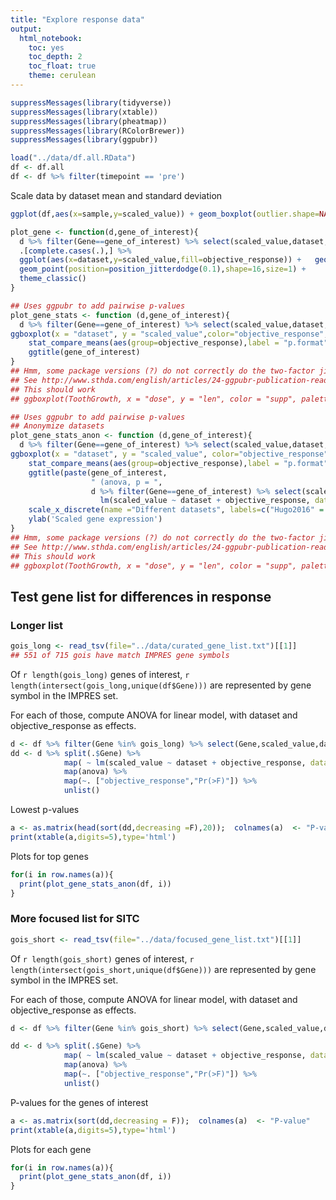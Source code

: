 ```yaml
---
title: "Explore response data"
output: 
  html_notebook:
    toc: yes
    toc_depth: 2
    toc_float: true
    theme: cerulean
---
```


```r
suppressMessages(library(tidyverse))
suppressMessages(library(xtable))
suppressMessages(library(pheatmap))
suppressMessages(library(RColorBrewer))
suppressMessages(library(ggpubr))
```


```r
load("../data/df.all.RData")
df <- df.all
df <- df %>% filter(timepoint == 'pre')
```

Scale data by dataset mean and standard deviation

```r
ggplot(df,aes(x=sample,y=scaled_value)) + geom_boxplot(outlier.shape=NA) + theme_classic()
```

```r
plot_gene <- function(d,gene_of_interest){
  d %>% filter(Gene==gene_of_interest) %>% select(scaled_value,dataset,objective_response) %>%
  .[complete.cases(.),] %>%
  ggplot(aes(x=dataset,y=scaled_value,fill=objective_response)) +   geom_boxplot(outlier.shape = NA) + ggtitle(gene_of_interest) +
  geom_point(position=position_jitterdodge(0.1),shape=16,size=1) +
  theme_classic()
}
```

```r
## Uses ggpubr to add pairwise p-values
plot_gene_stats <- function (d,gene_of_interest){
  d %>% filter(Gene==gene_of_interest) %>% select(scaled_value,dataset,objective_response) %>% .[complete.cases(.),] %>% 
ggboxplot(x = "dataset", y = "scaled_value",color="objective_response",add = "jitter") + 
    stat_compare_means(aes(group=objective_response),label = "p.format",method = "t.test") +
    ggtitle(gene_of_interest)
}
## Hmm, some package versions (?) do not correctly do the two-factor jitter
## See http://www.sthda.com/english/articles/24-ggpubr-publication-ready-plots/76-add-p-values-and-significance-levels-to-ggplots/
## This should work
## ggboxplot(ToothGrowth, x = "dose", y = "len", color = "supp", palette = "jco",add = "jitter")
```

```r
## Uses ggpubr to add pairwise p-values
## Anonymize datasets
plot_gene_stats_anon <- function (d,gene_of_interest){
  d %>% filter(Gene==gene_of_interest) %>% select(scaled_value,dataset,objective_response) %>% .[complete.cases(.),] %>% 
ggboxplot(x = "dataset", y = "scaled_value", color="objective_response", add = "jitter") + 
    stat_compare_means(aes(group=objective_response),label = "p.format", method = "t.test") +
    ggtitle(paste(gene_of_interest, 
                  " (anova, p = ", 
                  d %>% filter(Gene==gene_of_interest) %>% select(scaled_value,dataset,objective_response) %>% .[complete.cases(.),] %>% 
                    lm(scaled_value ~ dataset + objective_response, data=.) %>% anova() %>% data.frame() %>% .[2,5] %>% round(5), ")", sep = "")) +
    scale_x_discrete(name ="Different datasets", labels=c("Hugo2016" = "Dataset 1", "Prat2017" = "Dataset 2", "Riaz2017" = "Dataset 3", "TCGA" = "Dataset 4", "VanAllen2015" = "Dataset 5")) + 
    ylab('Scaled gene expression')
}
## Hmm, some package versions (?) do not correctly do the two-factor jitter
## See http://www.sthda.com/english/articles/24-ggpubr-publication-ready-plots/76-add-p-values-and-significance-levels-to-ggplots/
## This should work
## ggboxplot(ToothGrowth, x = "dose", y = "len", color = "supp", palette = "jco",add = "jitter")
```

## Test gene list for differences in response
### Longer list 

```r
gois_long <- read_tsv(file="../data/curated_gene_list.txt")[[1]]
## 551 of 715 gois have match IMPRES gene symbols
```
Of `r length(gois_long)` genes of interest, `r length(intersect(gois_long,unique(df$Gene)))` are represented by gene symbol in the IMPRES set.

For each of those, compute ANOVA for linear model, with dataset and objective_response as effects.

```r
d <- df %>% filter(Gene %in% gois_long) %>% select(Gene,scaled_value,dataset,objective_response) %>% .[complete.cases(.),] 
dd <- d %>% split(.$Gene) %>%
            map( ~ lm(scaled_value ~ dataset + objective_response, data=.)) %>%
            map(anova) %>%
            map(~. ["objective_response","Pr(>F)"]) %>%
            unlist()

```

Lowest p-values

```r
a <- as.matrix(head(sort(dd,decreasing =F),20));  colnames(a)  <- "P-value"
print(xtable(a,digits=5),type='html')
```

Plots for top genes

```r
for(i in row.names(a)){
  print(plot_gene_stats_anon(df, i))
}
```

### More focused list for SITC

```r
gois_short <- read_tsv(file="../data/focused_gene_list.txt")[[1]]
```

Of `r length(gois_short)` genes of interest, `r length(intersect(gois_short,unique(df$Gene)))` are represented by gene symbol in the IMPRES set.

For each of those, compute ANOVA for linear model, with dataset and objective_response as effects.

```r
d <- df %>% filter(Gene %in% gois_short) %>% select(Gene,scaled_value,dataset,objective_response) %>% .[complete.cases(.),] 

dd <- d %>% split(.$Gene) %>%
            map( ~ lm(scaled_value ~ dataset + objective_response, data=.)) %>%
            map(anova) %>%
            map(~. ["objective_response","Pr(>F)"]) %>%
            unlist()

```

P-values for the genes of interest
```r
a <- as.matrix(sort(dd,decreasing = F));  colnames(a)  <- "P-value"
print(xtable(a,digits=5),type='html')
```

Plots for each gene
```r
for(i in row.names(a)){
  print(plot_gene_stats_anon(df, i))
}
```
